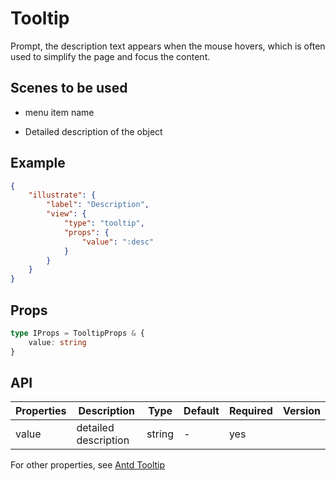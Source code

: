 # Tooltip

Prompt, the description text appears when the mouse hovers, which is often used to simplify the page and focus the content.

## Scenes to be used

- menu item name

- Detailed description of the object

## Example

```json
{
	"illustrate": {
		"label": "Description",
		"view": {
			"type": "tooltip",
			"props": {
				"value": ":desc"
			}
		}
	}
}
```

## Props

```ts
type IProps = TooltipProps & {
	value: string
}
```

## API

| Properties | Description          | Type   | Default | Required | Version |
| ---------- | -------------------- | ------ | ------- | -------- | ------- |
| value      | detailed description | string | -       | yes      |         |

For other properties, see [Antd Tooltip](https://ant-design.gitee.io/components/tooltip-cn/)

